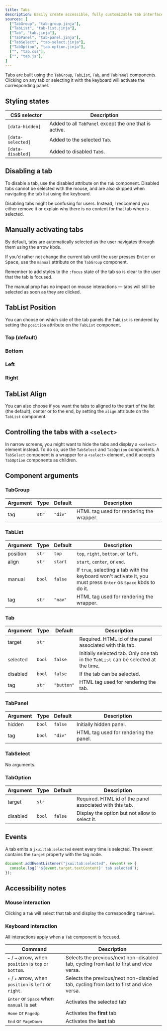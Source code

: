 ```yaml
---
title: Tabs
description: Easily create accessible, fully customizable tab interfaces, with robust focus management and keyboard navigation support.
sources: [
  ["TabGroup", "tab-group.jinja"],
  ["TabList", "tab-list.jinja"],
  ["Tab", "tab.jinja"],
  ["TabPanel", "tab-panel.jinja"],
  ["TabSelect", "tab-select.jinja"],
  ["TabOption", "tab-option.jinja"],
  ["", "tab.css"],
  ["", "tab.js"],
]
---
```


<Example name="ex.Tabs" />

Tabs are built using the `TabGroup`, `TabList`, `Tab`, and `TabPanel` components. Clicking on any tab or selecting it with the keyboard will activate the corresponding panel.


## Styling states

| CSS selector     | Description
| ---------------  | --------------
| `[data-hidden]`     | Added to all `TabPanel` except the one that is active.
| `[data-selected]`   | Added to the selected `Tab`.
| `[data-disabled]`   | Added to disabled `Tab`s.


## Disabling a tab

To disable a tab, use the disabled attribute on the `Tab` component. Disabled tabs cannot be selected with the mouse, and are also skipped when navigating the tab list using the keyboard.

<Callout type="warning">
Disabling tabs might be confusing for users. Instead, I reccomend you either remove it or explain why there is no content for that tab when is selected.
</Callout>


## Manually activating tabs

By default, tabs are automatically selected as the user navigates through them using the arrow kbds.

If you'd rather not change the current tab until the user presses <kbd>Enter</kbd> or <kbd>Space</kbd>, use the `manual` attribute on the `TabGroup` component.

Remember to add styles to the `:focus` state of the tab so is clear to the user that the tab is focused.

<Example name="ex.TabsManual" />

The manual prop has no impact on mouse interactions — tabs will still be selected as soon as they are clicked.


## TabList Position

You can choose on which side of the tab panels the `TabList` is rendered by setting the `position` attribute on the `TabList` component.

### Top (default)

<Example name="ex.TabsPositionTop" />

### Bottom

<Example name="ex.TabsPositionBottom" />


### Left

<Example name="ex.TabsPositionLeft" />


### Right

<Example name="ex.TabsPositionRight" />

## TabList Align

You can also choose if you want the tabs to aligned to the start of the list (the default), center or to the end, by setting the `align` attribute on the `TabList` component.

<Example name="ex.TabsAlign" />


## Controlling the tabs with a `<select>`

In narrow screens, you might want to hide the tabs and display a `<select>` element instead. To do so, use the `TabSelect` and `TabOption` components.
A `TabSelect` component is a wrapper for a `<select>` element, and it accepts `TabOption` components as children.

<Example name="ex.TabsSelect" />

## Component arguments

### TabGroup

| Argument    | Type     | Default    | Description
| ----------- | -------- | ---------- | --------------
| tag         | `str`    | `"div"`    | HTML tag used for rendering the wrapper.

### TabList

| Argument    | Type     | Default    | Description
| ----------- | -------- | ---------- | --------------
| position    | `str`   | `top`    | `top`, `right`, `botton`, or `left`.
| align    | `str`   | `start`    | `start`, `center`, or `end`.
| manual      | `bool`   | `false`    | If `true`, selecting a tab with the keyboard won't activate it, you must press <kbd>Enter</kbd> os <kbd>Space</kbd> kbds to do it.
| tag         | `str`    | `"nav"`    | HTML tag used for rendering the wrapper.


### Tab

| Argument    | Type     | Default    | Description
| ----------- | -------- | ---------- | --------------
| target      | `str`    |            | Required. HTML id of the panel associated with this tab.
| selected    | `bool`   | `false`    | Initially selected tab. Only one tab in the `TabList` can be selected at the time.
| disabled    | `bool`   | `false`    | If the tab can be selected.
| tag         | `str`    | `"button"` | HTML tag used for rendering the tab.

### TabPanel

| Argument    | Type     | Default    | Description
| ----------- | -------- | ---------- | --------------
| hidden      | `bool`   | `false`    | Initially hidden panel.
| tag         | `bool`   | `"div"`    | HTML tag used for rendering the panel.


### TabSelect

No arguments.


### TabOption

| Argument    | Type     | Default    | Description
| ----------- | -------- | ---------- | --------------
| target      | `str`    |            | Required. HTML id of the panel associated with this tab.
| disabled    | `bool`   | `false`    | Display the option but not allow to select it.


## Events

A tab emits a `jxui:tab:selected` event every time is selected. The event contains the `target` property with the tag node.

```js
document.addEventListener("jxui:tab:selected", (event) => {
  console.log(`'${event.target.textContent}' tab selected`);
});
```


## Accessibility notes

### Mouse interaction

Clicking a `Tab` will select that tab and display the corresponding `TabPanel`.

### Keyboard interaction

All interactions apply when a `Tab` component is focused.

| Command                                                                                           | Description
| -------------------------------------------------------------------------------------             | -----------
| <kbd title="arrow left">←</kbd> / <kbd title="arrow right">→</kbd> arrow, when `position` is `top` or `bottom`.                     | Selects the previous/next non-disabled tab, cycling from last to first and vice versa.
| <kbd title="arrow up">↑</kbd> / <kbd title="arrow down">↓</kbd> arrow, when `position` is `left` or `right`. | Selects the previous/next non-disabled tab, cycling from last to first and vice versa.
| <kbd>Enter</kbd> or <kbd>Space</kbd> when `manual` is set                                         | Activates the selected tab
| <kbd>Home</kbd> or <kbd>PageUp</kbd>                                                              | Activates the **first** tab
| <kbd>End</kbd> or <kbd>PageDown</kbd>                                                             | Activates the **last** tab

<Sources />
